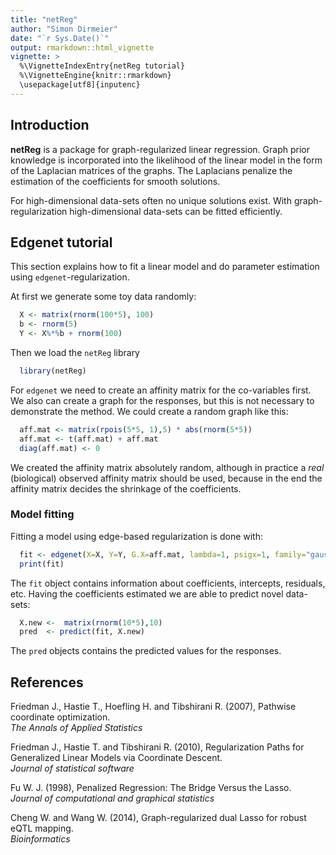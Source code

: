 ```yaml
---
title: "netReg"
author: "Simon Dirmeier"
date: "`r Sys.Date()`"
output: rmarkdown::html_vignette
vignette: >
  %\VignetteIndexEntry{netReg tutorial}
  %\VignetteEngine{knitr::rmarkdown}
  \usepackage[utf8]{inputenc}
---
```


## Introduction

**netReg** is a package for graph-regularized linear regression. Graph prior knowledge is incorporated into the likelihood of the linear model in the form of the Laplacian matrices of the graphs. The Laplacians penalize the estimation of the coefficients for smooth solutions. 

For high-dimensional data-sets often no unique solutions exist. With graph-regularization high-dimensional data-sets can be fitted efficiently.


## Edgenet tutorial

This section explains how to fit a linear model and do parameter estimation using `edgenet`-regularization.

At first we generate some toy data randomly:

```r
  X <- matrix(rnorm(100*5), 100)
  b <- rnorm(5)
  Y <- X%*%b + rnorm(100)
```

Then we load the `netReg` library

```r
  library(netReg)
```

For `edgenet` we need to create an affinity matrix for the co-variables first. We also can create a graph for the responses, but this is not necessary to demonstrate the method. We could create a random graph like this:

```r
  aff.mat <- matrix(rpois(5*5, 1),5) * abs(rnorm(5*5))
  aff.mat <- t(aff.mat) + aff.mat
  diag(aff.mat) <- 0
```

We created the affinity matrix absolutely random, although in practice a *real* (biological) observed affinity matrix should be used, because in the end the affinity matrix decides the shrinkage of the coefficients. 

### Model fitting

Fitting a model using edge-based regularization is done with:

```r
  fit <- edgenet(X=X, Y=Y, G.X=aff.mat, lambda=1, psigx=1, family="gaussian")
  print(fit)
```

The `fit` object contains information about coefficients, intercepts, residuals, etc. Having the coefficients estimated we are able to predict novel data-sets:

```r
  X.new <-  matrix(rnorm(10*5),10)
  pred  <- predict(fit, X.new)
```

The `pred` objects contains the predicted values for the responses.

## References

<p>Friedman J., Hastie T., Hoefling H. and Tibshirani R. (2007), Pathwise coordinate optimization.<br>
  <i>The Annals of Applied Statistics</i>
</p>  
<p>Friedman J., Hastie T. and Tibshirani R. (2010), Regularization Paths for Generalized Linear Models via Coordinate Descent.<br>
  <i>Journal of statistical software</i>
</p>
<p>Fu W. J. (1998), Penalized Regression: The Bridge Versus the Lasso.<br>
  <i>Journal of computational and graphical statistics</i>
</p>
<p>Cheng W. and Wang W. (2014), Graph-regularized dual Lasso for robust eQTL mapping.<br>
  <i>Bioinformatics</i>
</p>